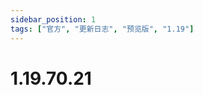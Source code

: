 ```yaml
---
sidebar_position: 1
tags: ["官方", "更新日志", "预览版", "1.19"]
---
```


# 1.19.70.21

[//]: # (Tab栏)
[//]: # (<Switcher gameplayChangelog={<GameplayChangelog/>} techChangelog={<TechChangelog/>}/>)

<TechChangelog/>